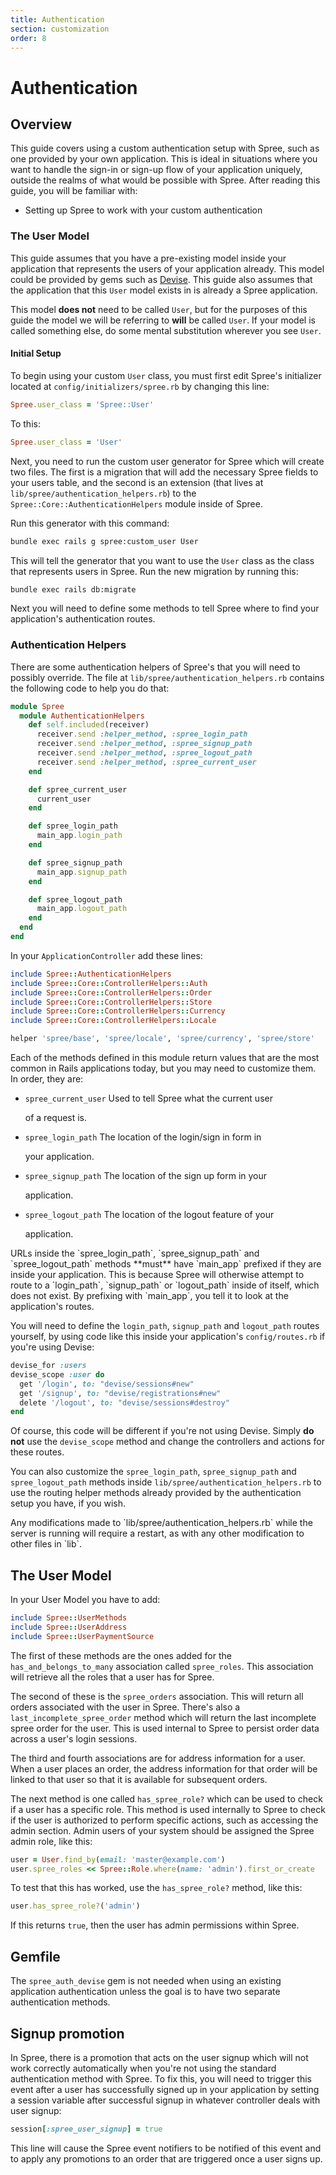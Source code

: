 ```yaml
---
title: Authentication
section: customization
order: 8
---
```


# Authentication

## Overview

This guide covers using a custom authentication setup with Spree, such as one provided by your own application. This is ideal in situations where you want to handle the sign-in or sign-up flow of your application uniquely, outside the realms of what would be possible with Spree. After reading this guide, you will be familiar with:

* Setting up Spree to work with your custom authentication

### The User Model

This guide assumes that you have a pre-existing model inside your application that represents the users of your application already. This model could be provided by gems such as [Devise](https://github.com/plataformatec/devise). This guide also assumes that the application that this `User` model exists in is already a Spree application.

This model **does not** need to be called `User`, but for the purposes of this guide the model we will be referring to **will** be called `User`. If your model is called something else, do some mental substitution wherever you see `User`.

#### Initial Setup

To begin using your custom `User` class, you must first edit Spree's initializer located at `config/initializers/spree.rb` by changing this line:

```ruby
Spree.user_class = 'Spree::User'
```

To this:

```ruby
Spree.user_class = 'User'
```

Next, you need to run the custom user generator for Spree which will create two files. The first is a migration that will add the necessary Spree fields to your users table, and the second is an extension \(that lives at `lib/spree/authentication_helpers.rb`\) to the `Spree::Core::AuthenticationHelpers` module inside of Spree.

Run this generator with this command:

```bash
bundle exec rails g spree:custom_user User
```

This will tell the generator that you want to use the `User` class as the class that represents users in Spree. Run the new migration by running this:

```bash
bundle exec rails db:migrate
```

Next you will need to define some methods to tell Spree where to find your application's authentication routes.

### Authentication Helpers

There are some authentication helpers of Spree's that you will need to possibly override. The file at `lib/spree/authentication_helpers.rb` contains the following code to help you do that:

```ruby
module Spree
  module AuthenticationHelpers
    def self.included(receiver)
      receiver.send :helper_method, :spree_login_path
      receiver.send :helper_method, :spree_signup_path
      receiver.send :helper_method, :spree_logout_path
      receiver.send :helper_method, :spree_current_user
    end

    def spree_current_user
      current_user
    end

    def spree_login_path
      main_app.login_path
    end

    def spree_signup_path
      main_app.signup_path
    end

    def spree_logout_path
      main_app.logout_path
    end
  end
end
```

In your `ApplicationController` add these lines:

```ruby
include Spree::AuthenticationHelpers
include Spree::Core::ControllerHelpers::Auth
include Spree::Core::ControllerHelpers::Order
include Spree::Core::ControllerHelpers::Store
include Spree::Core::ControllerHelpers::Currency
include Spree::Core::ControllerHelpers::Locale

helper 'spree/base', 'spree/locale', 'spree/currency', 'spree/store'
```

Each of the methods defined in this module return values that are the most common in Rails applications today, but you may need to customize them. In order, they are:

* `spree_current_user` Used to tell Spree what the current user

  of a request is.

* `spree_login_path` The location of the login/sign in form in

  your application.

* `spree_signup_path` The location of the sign up form in your

  application.

* `spree_logout_path` The location of the logout feature of your

  application.

 URLs inside the \`spree\_login\_path\`, \`spree\_signup\_path\` and \`spree\_logout\_path\` methods \*\*must\*\* have \`main\_app\` prefixed if they are inside your application. This is because Spree will otherwise attempt to route to a \`login\_path\`, \`signup\_path\` or \`logout\_path\` inside of itself, which does not exist. By prefixing with \`main\_app\`, you tell it to look at the application's routes.

You will need to define the `login_path`, `signup_path` and `logout_path` routes yourself, by using code like this inside your application's `config/routes.rb` if you're using Devise:

```ruby
devise_for :users
devise_scope :user do
  get '/login', to: "devise/sessions#new"
  get '/signup', to: "devise/registrations#new"
  delete '/logout', to: "devise/sessions#destroy"
end
```

Of course, this code will be different if you're not using Devise. Simply **do not** use the `devise_scope` method and change the controllers and actions for these routes.

You can also customize the `spree_login_path`, `spree_signup_path` and `spree_logout_path` methods inside `lib/spree/authentication_helpers.rb` to use the routing helper methods already provided by the authentication setup you have, if you wish.

 Any modifications made to \`lib/spree/authentication\_helpers.rb\` while the server is running will require a restart, as with any other modification to other files in \`lib\`.

## The User Model

In your User Model you have to add:

```ruby
include Spree::UserMethods
include Spree::UserAddress
include Spree::UserPaymentSource
```

The first of these methods are the ones added for the `has_and_belongs_to_many` association called `spree_roles`. This association will retrieve all the roles that a user has for Spree.

The second of these is the `spree_orders` association. This will return all orders associated with the user in Spree. There's also a `last_incomplete_spree_order` method which will return the last incomplete spree order for the user. This is used internal to Spree to persist order data across a user's login sessions.

The third and fourth associations are for address information for a user. When a user places an order, the address information for that order will be linked to that user so that it is available for subsequent orders.

The next method is one called `has_spree_role?` which can be used to check if a user has a specific role. This method is used internally to Spree to check if the user is authorized to perform specific actions, such as accessing the admin section. Admin users of your system should be assigned the Spree admin role, like this:

```ruby
user = User.find_by(email: 'master@example.com')
user.spree_roles << Spree::Role.where(name: 'admin').first_or_create
```

To test that this has worked, use the `has_spree_role?` method, like this:

```ruby
user.has_spree_role?('admin')
```

If this returns `true`, then the user has admin permissions within Spree.

## Gemfile

The `spree_auth_devise` gem is not needed when using an existing application authentication unless the goal is to have two separate authentication methods.

## Signup promotion

In Spree, there is a promotion that acts on the user signup which will not work correctly automatically when you're not using the standard authentication method with Spree. To fix this, you will need to trigger this event after a user has successfully signed up in your application by setting a session variable after successful signup in whatever controller deals with user signup:

```ruby
session[:spree_user_signup] = true
```

This line will cause the Spree event notifiers to be notified of this event and to apply any promotions to an order that are triggered once a user signs up.